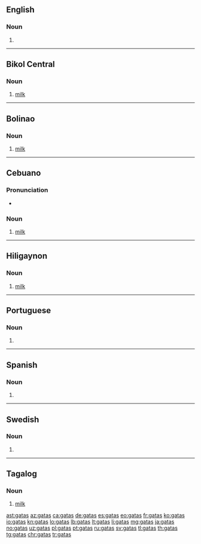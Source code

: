 ==English==

===Noun===
{{head|en|noun plural form}}

# {{plural of|gata|lang=en}}

----

==Bikol Central==

===Noun===
{{head|bcl|noun}}

# [[milk]]

----

==Bolinao==

===Noun===
{{head|smk|noun}}

# [[milk]]

----

==Cebuano==

===Pronunciation===
* {{hyphenation|ga|tas|lang=ceb}}

===Noun===
{{head|ceb|noun}}

# [[milk]]

----

==Hiligaynon==

===Noun===
{{head|hil|noun}}

# [[milk]]

----

==Portuguese==

===Noun===
{{head|pt|noun form}}

# {{pt-noun form of|gato|f|pl}}

----

==Spanish==

===Noun===
{{head|es|noun form|g=f-p}}

# {{plural of|gata|lang=es}}

----

==Swedish==

===Noun===
{{head|sv|noun form}}

# {{sv-noun-form-indef-gen|gata}}

----

==Tagalog==

===Noun===
{{head|tl|noun}}

# [[milk]]

[[ast:gatas]]
[[az:gatas]]
[[ca:gatas]]
[[de:gatas]]
[[es:gatas]]
[[eo:gatas]]
[[fr:gatas]]
[[ko:gatas]]
[[io:gatas]]
[[kn:gatas]]
[[lo:gatas]]
[[lb:gatas]]
[[lt:gatas]]
[[li:gatas]]
[[mg:gatas]]
[[ja:gatas]]
[[no:gatas]]
[[uz:gatas]]
[[pl:gatas]]
[[pt:gatas]]
[[ru:gatas]]
[[sv:gatas]]
[[tl:gatas]]
[[th:gatas]]
[[tg:gatas]]
[[chr:gatas]]
[[tr:gatas]]